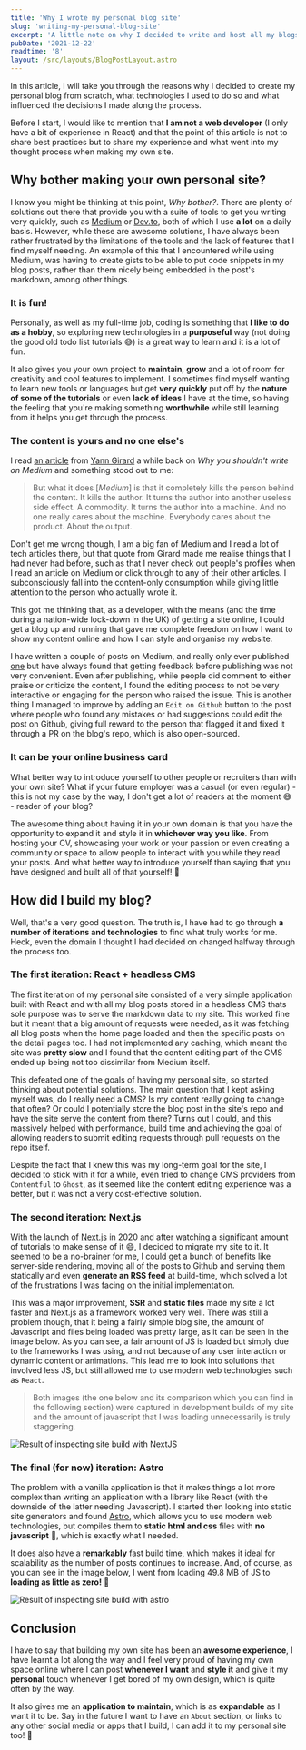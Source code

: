 ```yaml
---
title: 'Why I wrote my personal blog site'
slug: 'writing-my-personal-blog-site'
excerpt: 'A little note on why I decided to write and host all my blogs in my own personal blog website.'
pubDate: '2021-12-22'
readtime: '8'
layout: /src/layouts/BlogPostLayout.astro
---
```


In this article, I will take you through the reasons why I decided to create my personal blog from scratch, what technologies I used to do so and what influenced the decisions I made along the process.

Before I start, I would like to mention that **I am not a web developer** (I only have a bit of experience in React) and that the point of this article is not to share best practices but to share my experience and what went into my thought process when making my own site.

## Why bother making your own personal site?

I know you might be thinking at this point, _Why bother?_. There are plenty of solutions out there that provide you with a suite of tools to get you writing very quickly, such as [Medium](https://medium.com) or [Dev.to](https://dev.to), both of which I use **a lot** on a daily basis. However, while these are awesome solutions, I have always been rather frustrated by the limitations of the tools and the lack of features that I find myself needing. An example of this that I encountered while using Medium, was having to create gists to be able to put code snippets in my blog posts, rather than them nicely being embedded in the post's markdown, among other things.

### It is fun!

Personally, as well as my full-time job, coding is something that **I like to do as a hobby**, so exploring new technologies in a **purposeful** way (not doing the good old todo list tutorials 😅) is a great way to learn and it is a lot of fun.

It also gives you your own project to **maintain**, **grow** and a lot of room for creativity and cool features to implement. I sometimes find myself wanting to learn new tools or languages but get **very quickly** put off by the **nature of some of the tutorials** or even **lack of ideas** I have at the time, so having the feeling that you're making something **worthwhile** while still learning from it helps you get through the process.

### The content is yours and no one else's

I read [an article](https://yanngirard.typepad.com/yanns_blog/2015/10/why-you-shouldnt-blog-on-medium-.html) from [Yann Girard](https://twitter.com/girard_yann?ref_src=twsrc%5Egoogle%7Ctwcamp%5Eserp%7Ctwgr%5Eauthor) a while back on _Why you shouldn't write on Medium_ and something stood out to me:

> But what it does [_Medium_] is that it completely kills the person behind the content. It kills the author. It turns the author into another useless side effect. A commodity. It turns the author into a machine. And no one really cares about the machine. Everybody cares about the product. About the output.

Don't get me wrong though, I am a big fan of Medium and I read a lot of tech articles there, but that quote from Girard made me realise things that I had never had before, such as that I never check out people's profiles when I read an article on Medium or click through to any of their other articles. I subconsciously fall into the content-only consumption while giving little attention to the person who actually wrote it.

This got me thinking that, as a developer, with the means (and the time during a nation-wide lock-down in the UK) of getting a site online, I could get a blog up and running that gave me complete freedom on how I want to show my content online and how I can style and organise my website.

I have written a couple of posts on Medium, and really only ever published [one](https://medium.com/student-beans/functional-programming-in-swift-758968a48cbc) but have always found that getting feedback before publishing was not very convenient. Even after publishing, while people did comment to either praise or criticize the content, I found the editing process to not be very interactive or engaging for the person who raised the issue. This is another thing I managed to improve by adding an `Edit on Github` button to the post where people who found any mistakes or had suggestions could edit the post on Github, giving full reward to the person that flagged it and fixed it through a PR on the blog's repo, which is also open-sourced.

### It can be your online business card

What better way to introduce yourself to other people or recruiters than with your own site? What if your future employer was a casual (or even regular) - this is not my case by the way, I don't get a lot of readers at the moment 😅 - reader of your blog?

The awesome thing about having it in your own domain is that you have the opportunity to expand it and style it in **whichever way you like**. From hosting your CV, showcasing your work or your passion or even creating a community or space to allow people to interact with you while they read your posts. And what better way to introduce yourself than saying that you have designed and built all of that yourself! 🔨

## How did I build my blog?

Well, that's a very good question. The truth is, I have had to go through **a number of iterations and technologies** to find what truly works for me. Heck, even the domain I thought I had decided on changed halfway through the process too.

### The first iteration: React + headless CMS

The first iteration of my personal site consisted of a very simple application built with React and with all my blog posts stored in a headless CMS thats sole purpose was to serve the markdown data to my site. This worked fine but it meant that a big amount of requests were needed, as it was fetching all blog posts when the home page loaded and then the specific posts on the detail pages too. I had not implemented any caching, which meant the site was **pretty slow** and I found that the content editing part of the CMS ended up being not too dissimilar from Medium itself.

This defeated one of the goals of having my personal site, so started thinking about potential solutions. The main question that I kept asking myself was, do I really need a CMS? Is my content really going to change that often? Or could I potentially store the blog post in the site's repo and have the site serve the content from there? Turns out I could, and this massively helped with performance, build time and achieving the goal of allowing readers to submit editing requests through pull requests on the repo itself.

Despite the fact that I knew this was my long-term goal for the site, I decided to stick with it for a while, even tried to change CMS providers from `Contentful` to `Ghost`, as it seemed like the content editing experience was a better, but it was not a very cost-effective solution.

### The second iteration: Next.js

With the launch of [Next.js](https://nextjs.org) in 2020 and after watching a significant amount of tutorials to make sense of it 😅, I decided to migrate my site to it. It seemed to be a no-brainer for me, I could get a bunch of benefits like server-side rendering, moving all of the posts to Github and serving them statically and even **generate an RSS feed** at build-time, which solved a lot of the frustrations I was facing on the initial implementation.

This was a major improvement, **SSR** and **static files** made my site a lot faster and Next.js as a framework worked very well. There was still a problem though, that it being a fairly simple blog site, the amount of Javascript and files being loaded was pretty large, as it can be seen in the image below. As you can see, a fair amount of JS is loaded but simply due to the frameworks I was using, and not because of any user interaction or dynamic content or animations. This lead me to look into solutions that involved less JS, but still allowed me to use modern web technologies such as `React`.

> Both images (the one below and its comparison which you can find in the following section) were captured in development builds of my site and the amount of javascript that I was loading unnecessarily is truly staggering.

![Result of inspecting site build with NextJS](/assets/posts/writing-my-personal-blog-site/nextjs.png)

### The final (for now) iteration: Astro

The problem with a vanilla application is that it makes things a lot more complex than writing an application with a library like React (with the downside of the latter needing Javascript). I started then looking into static site generators and found [Astro](https://astro.build), which allows you to use modern web technologies, but compiles them to **static html and css** files with **no javascript** 🎉, which is exactly what I needed.

It does also have a **remarkably** fast build time, which makes it ideal for scalability as the number of posts continues to increase. And, of course, as you can see in the image below, I went from loading 49.8 MB of JS to **loading as little as zero!** 🎉

![Result of inspecting site build with astro](/assets/posts/writing-my-personal-blog-site/astro.png)

## Conclusion

I have to say that building my own site has been an **awesome experience**, I have learnt a lot along the way and I feel very proud of having my own space online where I can post **whenever I want** and **style it** and give it my **personal** touch whenever I get bored of my own design, which is quite often by the way.

It also gives me an **application to maintain**, which is as **expandable** as I want it to be. Say in the future I want to have an `About` section, or links to any other social media or apps that I build, I can add it to my personal site too! 🎉
